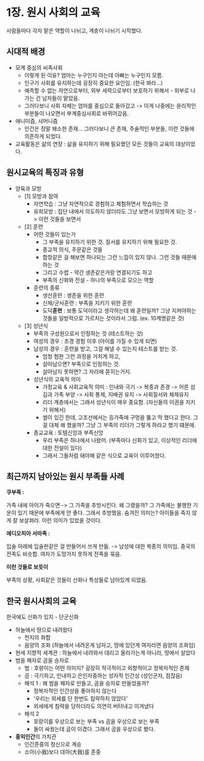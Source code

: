 # 1장. 원시 사회의 교육

사람들마다 각자 맡은 역할이 나뉘고, 계층이 나뉘기 시작했다.

## 시대적 배경

- 모계 중심의 씨족사회
  - 이렇게 된 이유? 엄마는 누구인지 아는데 아빠는 누구인지 모름.
  - 인구가 사회를 유지하는데 굉장히 중요한 요인임. (한국 봐라...)
  - 예측할 수 없는 자연으로부터, 외부 세력으로부터 보호하기 위해서 - 외부로 나가는 건 남자들이 맡았음.
  - 그러다보니 사회 자체는 엄마를 중심으로 돌아갔고 -> 이게 나중에는 윤리적인 부분들이 나오면서 부계중심사회로 바뀌어갔음.
- 애니미즘, 샤머니즘
  - 인간은 정말 왜소한 존재... 그러다보니 큰 존재, 주술적인 부분들, 이런 것들에 의존하게 되었다.
- 교육활동은 삶의 연장 : 삶을 유지하기 위해 필요했던 모든 것들이 교육의 대상이었다.

## 원시교육의 특징과 유형

- 양육과 모방
  - [1] 모방과 참여
    - 자연학습 : 그냥 자연적으로 경험하고 체험하면서 학습하는 것
    - 유희모방 : 집단 내에서 의도하지 않더라도 그냥 보면서 모방하게 되는 것
      -> 이런 것들을 보면서
  - [2] 훈련
    - 어떤 것들이 있는가
      - 그 부족을 유지하기 위한 것. 질서를 유지하기 위해 필요한 것.
      - 종교적 의식, 주문같은 것들
      - 합창같은 걸 해보면 하나되는 그런 느낌이 있지 않나. 그런 것들 때문에 하는 것
      - 그리고 수렵 - 약간 생존같은거랑 연결되기도 하고
      - 부족의 신화와 전설 - 하나의 부족으로 모으는 역할
    - 훈련의 종류
      - 생산훈련 : 생존을 위한 훈련
      - 신체/군사훈련 : 부족을 지키기 위한 훈련
      - 도덕**훈련** : 보통 도덕이라고 생각하는데 왜 훈련일까? 그냥 지켜야하는 것들을 일방적으로 가르치는 것이라서 그럼. (ex. 10계명같은 것)
  - [3] 성년식
    - 부족의 구성원으로서 인정하는 것 (테스트하는 것)
    - 여성의 경우 : 초경 경험 이후 (아이를 가질 수 있게 되면)
    - 남성의 경우 : 훈련을 받고, 그걸 해낼 수 있는지 테스트를 받는 것.
      - 엄청 험한 그런 과정을 거치게 하고,
      - 살아남으면? 부족으로 인정하는 것.
      - 살아남지 못하면? 그 자리에 묻히는거지.
    - 성년식의 교육적 의미
      - 가정교육 & 사회교육적 의미 : 인내와 극기 -> 복종과 존경 -> 어른 섬김과 가족 부양 -> 사회 통제, 지배권 유지 -> 사회질서와 체제유지
      - 리더 계층에서는 그래서 성년식이 매우 중요함. (자신들의 이권을 지키기 위해서)
      - 썰이 있긴 한데, 고조선에서는 등가죽에 구멍을 뚫고 막 했다고 한다. 그걸 대체 왜 했을까? 그냥 그 부족의 리더가 그렇게 하라고 했기 떄문에.
    - 종교교육 : 토템신앙과 부족신앙
      - 우리 부족은 하나에서 나왔어. (부족마다 신화가 있고, 이상적인 리더에 대한 전설이 있다)
      - 그래서 그들처럼 돼야해 같은 식으로 교육이 이루어졌다.

## 최근까지 남아있는 원시 부족들 사례

**쿠부족 :**

가족 내에 아이가 죽으면 -> 그 가족을 추방시킨다.
왜 그랬을까? 그 가족에는 불행한 기운이 있기 때문에 부족에게 안 좋다. 그래서 추방했음.
숨겨진 의미는? 아이들을 죽지 않게 잘 보살펴라. 이런 의미가 있었을 것이다.

**에디오피아 서마족 :**

입술 아래에 입술판같은 걸 만들어서 쓰게 만듦. -> 남성에 대한 복종의 의미임.
중국의 전족도 비슷함. 여자가 도망가지 못하게 전족을 묶음.

**이런 것들로 보듯이**

부족의 상황, 사회같은 것들이 신화나 특성들로 남아있게 되었음.

## 한국 원시사회의 교육

한국에도 신화가 있지 - 단군신화

- 하늘에서 땅으로 내려왔다
  - 천지의 화합
  - 음양의 조화 (하늘에서 내려온게 남자고, 땅에 있던게 여자라면 음양의 조화임)
- 현세 지향적 세계관 : 하늘에서 내려와서 데리고 올라가는게 아니라, 땅에서 살았다
- 범을 패자로 곰을 승자로
  - 범 : 호랑이는 어떤 의미지? 굉장히 적극적이고 외향적이고 정복자적인 존재
  - 곰 : 극기하고, 인내하고 은인자중하는 성자적 인간상 (성인군자, 점잖음)
  - 해석 1 : 왜 범을 패자로 만들고, 곰을 승자로 만들었을까?
    - 정복자적인 인간상을 좋아하지 않는다
    - '우리는 외세를 단 한번도 침략하지 않았다'
    - 외세에게 침략을 당하더라도 의연히 버텨내고 이겨냈다
  - 해석 2
    - 호랑이를 우상으로 보는 부족 vs 곰을 우상으로 보는 부족
    - 둘이 싸웠는데 곰이 이겼다. 그래서 곰을 우상으로 봤다.
- **홍익인간**의 가치관
  - 인간존중의 정신으로 계승
  - 소아(小我)보다 대아(大我)를 존중
